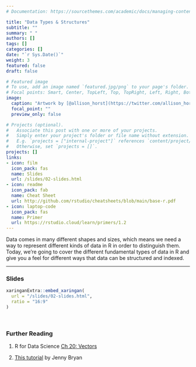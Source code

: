 ```yaml
---
# Documentation: https://sourcethemes.com/academic/docs/managing-content/

title: "Data Types & Structures"
subtitle: ""
summary: " "
authors: []
tags: []
categories: []
date: "`r Sys.Date()`"
weight: 3
featured: false
draft: false

# Featured image
# To use, add an image named `featured.jpg/png` to your page's folder.
# Focal points: Smart, Center, TopLeft, Top, TopRight, Left, Right, BottomLeft, Bottom, BottomRight.
image:
  caption: "Artwork by [@allison_horst](https://twitter.com/allison_horst)"
  focal_point: ""
  preview_only: false

# Projects (optional).
#   Associate this post with one or more of your projects.
#   Simply enter your project's folder or file name without extension.
#   E.g. `projects = ["internal-project"]` references `content/project/deep-learning/index.md`.
#   Otherwise, set `projects = []`.
projects: []
links:
- icon: film
  icon_pack: fas
  name: Slides
  url: /slides/02-slides.html
- icon: readme
  icon_pack: fab
  name: Cheat Sheet
  url: http://github.com/rstudio/cheatsheets/blob/main/base-r.pdf
- icon: laptop-code
  icon_pack: fas
  name: Primer
  url: https://rstudio.cloud/learn/primers/1.2
---
```


Data comes in many different shapes and sizes, which means we need a way to represent different kinds of data in R in order to distinguish them. Today, we're going to cover the different fundamental types of data in R and give you a feel for different ways that data can be structured and indexed. 

***

### Slides

```r
xaringanExtra::embed_xaringan(
  url = "/slides/02-slides.html",
  ratio = "16:9"
)
```

<br>

### Further Reading

:::book

1. R for Data Science [Ch 20: Vectors](https://r4ds.had.co.nz/vectors.html)

2. [This tutorial](https://jennybc.github.io/purrr-tutorial/bk00_vectors-and-lists.html) by Jenny Bryan
:::
